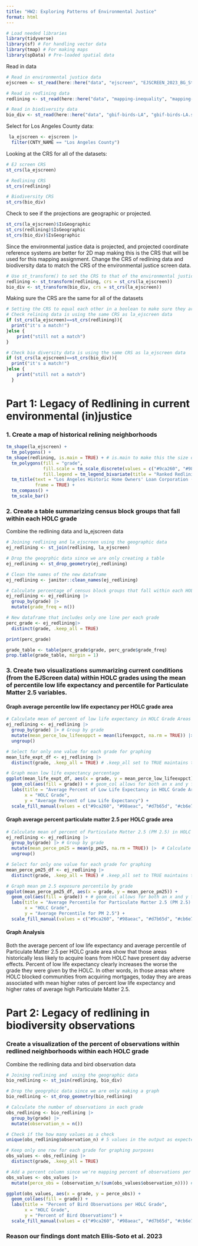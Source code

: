 ```yaml
---
title: "HW2: Exploring Patterns of Environmental Justice"
format: html
---
```


```r
# Load needed libraries 
library(tidyverse)
library(sf) # For handling vector data
library(tmap) # For making maps
library(spData) # Pre-loaded spatial data
```

Read in data
```r
# Read in environmental justice data
ejscreen <- st_read(here::here("data", "ejscreen", "EJSCREEN_2023_BG_StatePct_with_AS_CNMI_GU_VI.gdb"))

# Read in redlining data
redlining <- st_read(here::here("data", "mapping-inequality", "mapping-inequality-los-angeles.json"))

# Read in biodiversity data
bio_div <- st_read(here::here("data", "gbif-birds-LA", "gbif-birds-LA.shp"))
```
Select for Los Angeles County data: 
```r
 la_ejscreen <- ejscreen |> 
  filter(CNTY_NAME == "Los Angeles County")
```

Looking at the CRS for all of the datasets: 
```r
# EJ screen CRS
st_crs(la_ejscreen)
```


```r
# Redlining CRS
st_crs(redlining)
```


```r
# Biodiversity CRS
st_crs(bio_div)
```

 Check to see if the projections are geographic or projected.
```r
st_crs(la_ejscreen)$IsGeographic
st_crs(redlining)$IsGeographic
st_crs(bio_div)$IsGeographic
```
 
Since the environmental justice data is projected, and projected coordinate reference systems are better for 2D map making this is the CRS that will be used for this mapping assignment. Change the CRS of redlining data and biodiversity data to match the CRS of the environmental justice screen data.  
```r
# Use st_transform() to set the CRS to that of the environmental justice data
redlining <- st_transform(redlining, crs = st_crs(la_ejscreen))
bio_div <- st_transform(bio_div, crs = st_crs(la_ejscreen))
```

Making sure the CRS are the same for all of the datasets
```r
# Setting the CRS to equal each other in a boolean to make sure they are all the same
# Check relining data is using the same CRS as la_ejscreen data
if (st_crs(la_ejscreen)==st_crs(redlining)){
  print("it's a match!")
}else {
    print("still not a match")
}

# Check bio diversity data is using the same CRS as la_ejscreen data
if (st_crs(la_ejscreen)==st_crs(bio_div)){
  print("it's a match!")
}else {
    print("still not a match")
  }
```


# Part 1: Legacy of Redlining in current environmental (in)justice
### 1. Create a map of historical relining neighborhoods 
```r
tm_shape(la_ejscreen) +
  tm_polygons() + 
tm_shape(redlining, is.main = TRUE) + # is.main to make this the size of the map
  tm_polygons(fill = "grade", 
              fill.scale = tm_scale_discrete(values = c("#9ca260", "#98aeac", "#d7b65d", "#cb6e7e")), # Color matched to align with historical maps 
              fill.legend = tm_legend_bivariate(title = "Ranked Redlining by the HOLC")) +
  tm_title(text = "Los Angeles Historic Home Owners' Loan Corporation (HOLC) Redlining",
           frame = TRUE) + 
  tm_compass() +
  tm_scale_bar()
```
### 2. Create a table summarizing census block groups that fall within each HOLC grade 

Combine the redlining data and la_ejscreen data
```r
# Joining redlining and la_ejscreen using the geographic data
ej_redlining <- st_join(redlining, la_ejscreen)

# Drop the geogrphic data since we are only creating a table
ej_redlining <- st_drop_geometry(ej_redlining)
```

```r
# Clean the names of the new dataframe
ej_redlining <- janitor::clean_names(ej_redlining)
```


```r
# Calculate percentage of census block groups that fall within each HOLC grade
ej_redlining <- ej_redlining |> 
  group_by(grade) |> 
  mutate(grade_freq = n())

# New dataframe that includes only one line per each grade
perc_grade <- ej_redlining|> 
  distinct(grade, .keep_all = TRUE)

print(perc_grade)

grade_table <- table(perc_grade$grade, perc_grade$grade_freq)
prop.table(grade_table, margin = 1)
```
### 3. Create two visualizations summarizing current conditions (from the EJScreen data) within HOLC grades using the mean of percentile low life expectancy and percentile for Particulate Matter 2.5 variables.

#### Graph average percentile low life expectancy per HOLC grade area
```r
# Calculate mean of percent of low life expectancy in HOLC Grade Areas
ej_redlining <- ej_redlining |> 
  group_by(grade) |> # Group by grade 
  mutate(mean_perce_low_lifeexppct = mean(lifeexppct, na.rm = TRUE)) |>  # Calculate mean low life expectancy
  ungroup()

# Select for only one value for each grade for graphing
mean_life_expt_df <- ej_redlining |> 
  distinct(grade, .keep_all = TRUE) # .keep_all set to TRUE maintains the whole row

# Graph mean low life expectancy percentage 
ggplot(mean_life_expt_df, aes(x = grade, y = mean_perce_low_lifeexppct)) +
  geom_col(aes(fill = grade)) + # geom_col allows for both an x and y for aesthetics
  labs(title = "Average Percent of Low Life Expectancy in HOLC Grade Areas",
       x = "HOLC Grade",
       y = "Average Percent of Low Life Expectancy") +
  scale_fill_manual(values = c("#9ca260", "#98aeac", "#d7b65d", "#cb6e7e")) # Match colors to historic maps
```

#### Graph average percent particulate matter 2.5 per HOLC grade area
```r
# Calculate mean of percent of Particulate Matter 2.5 (PM 2.5) in HOLC Grade Areas
ej_redlining <- ej_redlining |> 
  group_by(grade) |> # Group by grade 
  mutate(mean_perce_pm25 = mean(p_pm25, na.rm = TRUE)) |>  # Calculate mean pm2.5
  ungroup()

# Select for only one value for each grade for graphing
mean_perce_pm25_df <- ej_redlining |> 
  distinct(grade, .keep_all = TRUE) # .keep_all set to TRUE maintains the whole row

# Graph mean pm 2.5 exposure percentile by grade
ggplot(mean_perce_pm25_df, aes(x = grade, y = mean_perce_pm25)) +
  geom_col(aes(fill = grade)) + # geom_col allows for both an x and y for aesthetics
  labs(title = "Average Percentile for Particulate Matter 2.5 (PM 2.5) in HOLC Grade Areas",
       x = "HOLC Grade",
       y = "Average Percentile for PM 2.5") +
  scale_fill_manual(values = c("#9ca260", "#98aeac", "#d7b65d", "#cb6e7e")) # Match colors to historic maps
```

#### Graph Analysis

Both the average percent of low life expectancy and average percentile of Particulate Matter 2.5 per HOLC grade area show that those areas historically less likely to acquire loans from HOLC have present day adverse effects. Percent of low life expectancy clearly increases the worse the grade they were given by the HOLC. In other words, in those areas where HOLC blocked communities from acquiring mortgages, today they are areas associated with mean higher rates of percent low life expectancy and higher rates of average high Particulate Matter 2.5.

# Part 2: Legacy of redlining in biodiversity observations
### Create a visualization of the percent of observations within redlined neighborhoods within each HOLC grade

Combine the redlining data and bird observation data
```r
# Joining redlining and  using the geographic data
bio_redlining <- st_join(redlining, bio_div)

# Drop the geogrphic data since we are only making a graph
bio_redlining <- st_drop_geometry(bio_redlining)
```

```r
# Calculate the number of observations in each grade 
obs_redlining <- bio_redlining |> 
  group_by(grade) |> 
  mutate(observation_n = n())

# Check if the how many values as a check
unique(obs_redlining$observation_n) # 5 values in the output as expected

# Keep only one row for each grade for graphing purposes
obs_values <- obs_redlining |> 
  distinct(grade, .keep_all = TRUE)

# Add a percent column since we're mapping percent of observations per HOLC grade
obs_values <- obs_values |> 
  mutate(perce_obs = (observation_n/(sum(obs_values$observation_n)))) # The calculation is the grades' observation number divided by the sum of all observation numbers

ggplot(obs_values, aes(x = grade, y = perce_obs)) + 
  geom_col(aes(fill = grade)) +
  labs(title = "Percent of Bird Observations per HOLC Grade",
       x = "HOLC Grade",
       y = "Percent of Bird Observations") +
  scale_fill_manual(values = c("#9ca260", "#98aeac", "#d7b65d", "#cb6e7e")) # Match colors to historic maps
```

### Reason our findings dont match Ellis-Soto et al. 2023

